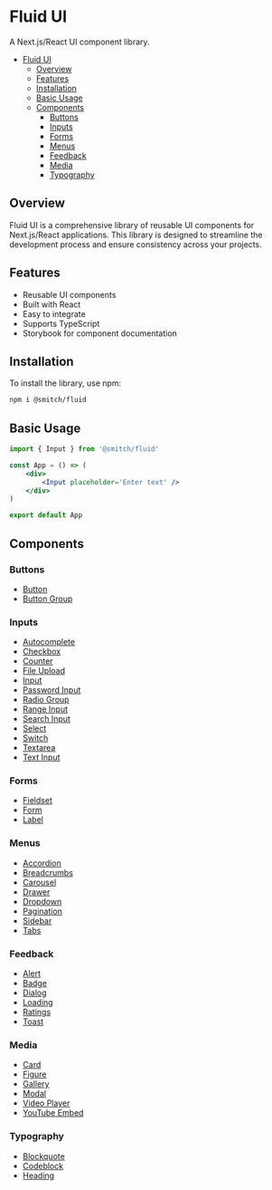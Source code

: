 # Fluid UI

A Next.js/React UI component library.

-   [Fluid UI](#fluid-ui)
    -   [Overview](#overview)
    -   [Features](#features)
    -   [Installation](#installation)
    -   [Basic Usage](#basic-usage)
    -   [Components](#components)
        -   [Buttons](#buttons)
        -   [Inputs](#inputs)
        -   [Forms](#forms)
        -   [Menus](#menus)
        -   [Feedback](#feedback)
        -   [Media](#media)
        -   [Typography](#typography)

## Overview

Fluid UI is a comprehensive library of reusable UI components for Next.js/React applications. This library is designed to streamline the development process and ensure consistency across your projects.

## Features

-   Reusable UI components
-   Built with React
-   Easy to integrate
-   Supports TypeScript
-   Storybook for component documentation

## Installation

To install the library, use npm:

```sh
npm i @smitch/fluid
```

## Basic Usage

```jsx
import { Input } from '@smitch/fluid'

const App = () => (
	<div>
		<Input placeholder='Enter text' />
	</div>
)

export default App
```

## Components

### Buttons

-   <a href='https://github.com/sjmitch-git/fluent/blob/master/docs/button.md'>Button</a>
-   <a href='https://github.com/sjmitch-git/fluent/blob/master/docs/buttongroup.md'>Button Group</a>

### Inputs

-   <a href='https://github.com/sjmitch-git/fluent/blob/master/docs/autocomplete.md'>
    	Autocomplete
    </a>
-   <a href='https://github.com/sjmitch-git/fluent/blob/master/docs/checkbox.md'>Checkbox</a>
-   <a href='https://github.com/sjmitch-git/fluent/blob/master/docs/counter.md'>Counter</a>
-   <a href='https://github.com/sjmitch-git/fluent/blob/master/docs/fileupload.md'>File Upload</a>
-   <a href='https://github.com/sjmitch-git/fluent/blob/master/docs/input.md'>Input</a>
-   <a href='https://github.com/sjmitch-git/fluent/blob/master/docs/passwordinput.md'>
    	Password Input
    </a>
-   <a href='https://github.com/sjmitch-git/fluent/blob/master/docs/radiogroup.md'>Radio Group</a>
-   <a href='https://github.com/sjmitch-git/fluent/blob/master/docs/rangeinput.md'>Range Input</a>
-   <a href='https://github.com/sjmitch-git/fluent/blob/master/docs/searchinput.md'>Search Input</a>
-   <a href='https://github.com/sjmitch-git/fluent/blob/master/docs/select.md'>Select</a>
-   <a href='https://github.com/sjmitch-git/fluent/blob/master/docs/switch.md'>Switch</a>
-   <a href='https://github.com/sjmitch-git/fluent/blob/master/docs/textarea.md'>Textarea</a>
-   <a href='https://github.com/sjmitch-git/fluent/blob/master/docs/textinput.md'>Text Input</a>

### Forms

-   <a href='https://github.com/sjmitch-git/fluent/blob/master/docs/fieldset.md'>Fieldset</a>
-   <a href='https://github.com/sjmitch-git/fluent/blob/master/docs/form.md'>Form</a>
-   <a href='https://github.com/sjmitch-git/fluent/blob/master/docs/label.md'>Label</a>

### Menus

-   <a href='https://github.com/sjmitch-git/fluent/blob/master/docs/accordion.md'>Accordion</a>
-   <a href='https://github.com/sjmitch-git/fluent/blob/master/docs/breadcrumbs.md'>Breadcrumbs</a>
-   <a href='https://github.com/sjmitch-git/fluent/blob/master/docs/carousel.md'>Carousel</a>
-   <a href='https://github.com/sjmitch-git/fluent/blob/master/docs/drawer.md'>Drawer</a>
-   <a href='https://github.com/sjmitch-git/fluent/blob/master/docs/dropdown.md'>Dropdown</a>
-   <a href='https://github.com/sjmitch-git/fluent/blob/master/docs/pagination.md'>Pagination</a>
-   <a href='https://github.com/sjmitch-git/fluent/blob/master/docs/sidebar.md'>Sidebar</a>
-   <a href='https://github.com/sjmitch-git/fluent/blob/master/docs/tabs.md'>Tabs</a>

### Feedback

-   <a href='https://github.com/sjmitch-git/fluent/blob/master/docs/alert.md'>Alert</a>
-   <a href='https://github.com/sjmitch-git/fluent/blob/master/docs/badge.md'>Badge</a>
-   <a href='https://github.com/sjmitch-git/fluent/blob/master/docs/dialog.md'>Dialog</a>
-   <a href='https://github.com/sjmitch-git/fluent/blob/master/docs/loading.md'>Loading</a>
-   <a href='https://github.com/sjmitch-git/fluent/blob/master/docs/ratings.md'>Ratings</a>
-   <a href='https://github.com/sjmitch-git/fluent/blob/master/docs/toast.md'>Toast</a>

### Media

-   <a href='https://github.com/sjmitch-git/fluent/blob/master/docs/card.md'>Card</a>
-   <a href='https://github.com/sjmitch-git/fluent/blob/master/docs/figure.md'>Figure</a>
-   <a href='https://github.com/sjmitch-git/fluent/blob/master/docs/gallery.md'>Gallery</a>
-   <a href='https://github.com/sjmitch-git/fluent/blob/master/docs/modal.md'>Modal</a>
-   <a href='https://github.com/sjmitch-git/fluent/blob/master/docs/videoplayer.md'>Video Player</a>
-   <a href='https://github.com/sjmitch-git/fluent/blob/master/docs/youtubeembed.md'>YouTube Embed</a>

### Typography

-   <a href='https://github.com/sjmitch-git/fluent/blob/master/docs/blockquote.md'>Blockquote</a>
-   <a href='https://github.com/sjmitch-git/fluent/blob/master/docs/codeblock.md'>Codeblock</a>
-   <a href='https://github.com/sjmitch-git/fluent/blob/master/docs/heading.md'>Heading</a>
